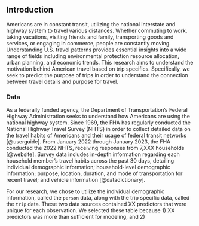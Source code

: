 ## Introduction

Americans are in constant transit, utilizing the national interstate and highway system to travel various distances. Whether commuting to work, taking vacations, visiting friends and family, transporting goods and services, or engaging in commerce, people are constantly moving. Understanding U.S. travel patterns provides essential insights into a wide range of fields including environmental protection resource allocation, urban planning, and economic trends. This research aims to understand the motivation behind American travel based on trip specifics. Specifically, we seek to predict the purpose of trips in order to understand the connection between travel details and purpose for travel.

### Data

As a federally funded agency, the Department of Transportation's Federal Highway Administration seeks to understand how Americans are using the national highway system. Since 1969, the FHA has regularly conducted the National Highway Travel Survey (NHTS) in order to collect detailed data on the travel habits of Americans and their usage of federal transit networks [@userguide]. From January 2022 through January 2023, the FHA conducted the 2022 NHTS, receiving responses from 7,XXX households [@website]. Survey data includes in-depth information regarding each household member's travel habits across the past 30 days, detailing individual demographic information; household-level demographic information; purpose, location, duration, and mode of transportation for recent travel; and vehicle information [@datadictionary].

For our research, we chose to utilize the individual demographic information, called the `person` data, along with the trip specific data, called the `trip` data. These two data sources contained XX predictors that were unique for each observation. We selected these table because 1) XX predictors was more than sufficient for modeling, and 2) 

